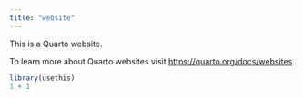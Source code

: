 ```yaml
---
title: "website"
---
```


This is a Quarto website.

To learn more about Quarto websites visit <https://quarto.org/docs/websites>.

```r
library(usethis)
1 + 1
```
